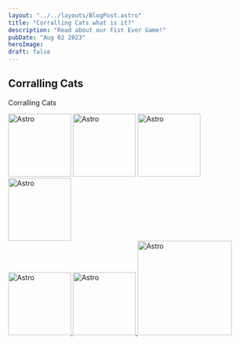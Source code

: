 ```yaml
---
layout: "../../layouts/BlogPost.astro"
title: "Corralling Cats what is it?"
description: "Read about our Fist Ever Game!"
pubDate: "Aug 02 2023"
heroImage: 
draft: false
---
```


## Corralling Cats

Corralling Cats 
<div class="m-auto fit-content">
    <img src="/images/cat_tree.png" alt="Astro" style="width: 8rem; height:auto;"/>
    <img src="/images/cat_tunnel.png" alt="Astro" style="width: 8rem; height:auto;"/>
    <img src="/images/directional_right.png" alt="Astro" style="width: 8rem; height:auto;"/>
    <img src="/images/directional_right.png" alt="Astro" style="width: 8rem; height:auto;"/>
</div>



<div class="d-flex gap-3 flex-wrap justify-content-center mt-5 align-items-center">
    <a 
        class="image-link fit-content" 
        href="https://astro.build/" 
        title="Astro" 
        aria-label="Astro Home Page"
        target="_blank"
    >
        <img src={"https://totally-not-a-bunch-of-cats.github.io/Totally-Not-a-Bunch-of-Cats/svg/logomark-light-astro.svg"} alt="Astro" style="width: 8rem; height:auto; "/>
    </a>
    <a 
        class="image-link fit-content" 
        href="https://preactjs.com/" 
        title="Preact" 
        aria-label="Preact Home Page" 
        target="_blank"
    >
        <img src="https://totally-not-a-bunch-of-cats.github.io/Totally-Not-a-Bunch-of-Cats/svg/preact.svg" alt="Astro" style="width: 8rem; height:auto;"/>
    </a>
    <a 
        class="image-link fit-content"
        href="https://mdxjs.com/" 
        title="MDXJS" 
        aria-label="MDX Home Page"
        target="_blank"
    >
        <img src="https://totally-not-a-bunch-of-cats.github.io/Totally-Not-a-Bunch-of-Cats/svg/mdx.svg" alt="Astro" style="width: 12rem; height:auto;"/>
    </a>
</div>